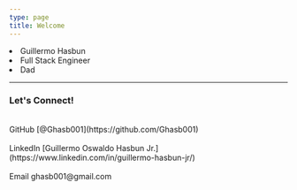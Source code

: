 ```yaml
---
type: page
title: Welcome
---
```


<li>Guillermo Hasbun</li>
<li>Full Stack Engineer</li>
<li>Dad</li>

---

<div>
<h3>Let's Connect!</h3>
  <br />
  GitHub [@Ghasb001](https://github.com/Ghasb001)
  <br />
    <br />
  LinkedIn [Guillermo Oswaldo Hasbun Jr.](https://www.linkedin.com/in/guillermo-hasbun-jr/)
  <br />
  <br />
  Email ghasb001@gmail.com
</div>

